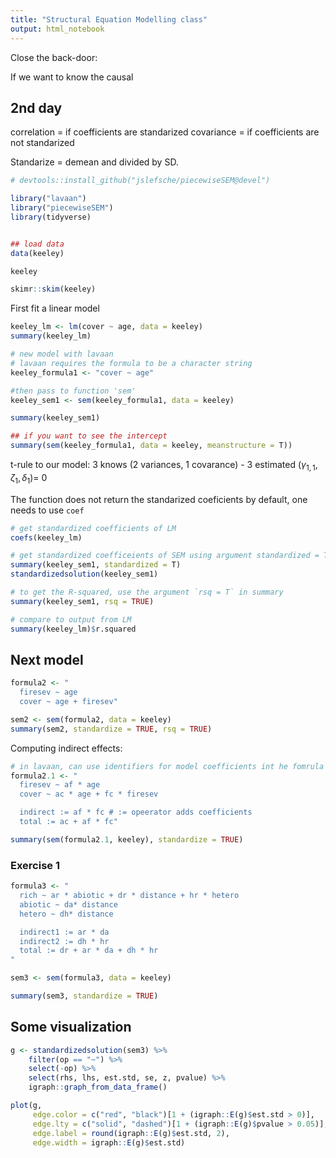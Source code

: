 ```yaml
---
title: "Structural Equation Modelling class"
output: html_notebook
---
```


Close the back-door:

If we want to know the causal 

## 2nd day

correlation = if coefficients are standarized
covariance = if coefficients are not standarized

Standarize = demean and divided by SD.


```r
# devtools::install_github("jslefsche/piecewiseSEM@devel")

library("lavaan")
library("piecewiseSEM")
library(tidyverse)


## load data
data(keeley)

keeley

skimr::skim(keeley)
```

First fit a linear model

```r
keeley_lm <- lm(cover ~ age, data = keeley)
summary(keeley_lm)
```

```r
# new model with lavaan
# lavaan requires the formula to be a character string
keeley_formula1 <- "cover ~ age"

#then pass to function 'sem'
keeley_sem1 <- sem(keeley_formula1, data = keeley)

summary(keeley_sem1)

## if you want to see the intercept
summary(sem(keeley_formula1, data = keeley, meanstructure = T))
```

t-rule to our model: 3 knows (2 variances, 1 covarance) - 3 estimated ($\gamma_{1,1}, \zeta_1, \delta_1$)= 0

The function does not return the standarized coeficients by default, one needs to use `coef`

```r
# get standardized coefficients of LM
coefs(keeley_lm)

# get standardized coefficeients of SEM using argument standardized = T in summary or the function 'standardizesoluion'
summary(keeley_sem1, standardized = T)
standardizedsolution(keeley_sem1)

# to get the R-squared, use the argument `rsq = T` in summary
summary(keeley_sem1, rsq = TRUE)

# compare to output from LM
summary(keeley_lm)$r.squared
```

## Next model

```r
formula2 <- "
  firesev ~ age
  cover ~ age + firesev"

sem2 <- sem(formula2, data = keeley)
summary(sem2, standardize = TRUE, rsq = TRUE)


```

Computing indirect effects:
```r
# in lavaan, can use identifiers for model coefficients int he fomrula
formula2.1 <- "
  firesev ~ af * age
  cover ~ ac * age + fc * firesev

  indirect := af * fc # := opeerator adds coefficients
  total := ac + af * fc"

summary(sem(formula2.1, keeley), standardize = TRUE)

```

### Exercise 1

```r
formula3 <- "
  rich ~ ar * abiotic + dr * distance + hr * hetero
  abiotic ~ da* distance
  hetero ~ dh* distance

  indirect1 := ar * da
  indirect2 := dh * hr
  total := dr + ar * da + dh * hr
"

sem3 <- sem(formula3, data = keeley)

summary(sem3, standardize = TRUE)
```


## Some visualization

```r
g <- standardizedsolution(sem3) %>% 
    filter(op == "~") %>% 
    select(-op) %>%
    select(rhs, lhs, est.std, se, z, pvalue) %>%
    igraph::graph_from_data_frame()

plot(g,
     edge.color = c("red", "black")[1 + (igraph::E(g)$est.std > 0)],
     edge.lty = c("solid", "dashed")[1 + (igraph::E(g)$pvalue > 0.05)],
     edge.label = round(igraph::E(g)$est.std, 2),
     edge.width = igraph::E(g)$est.std)

```

